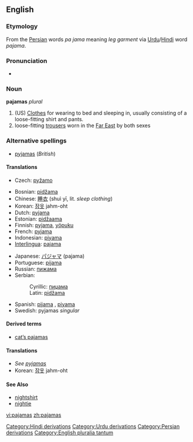 <!-- NOTE: If you edit this page, please also edit "pyjamas" -->
==English==

===Etymology===
From the [[Persian]] words {{FAchar|پايجامه}} ''pɑ jɑma'' meaning ''leg garment'' via [[Urdu]]/[[Hindi]] word ''pajama''.

===Pronunciation===
*{{audio|en-us-pajamas.ogg|Audio (US)}}


===Noun===
{{wikipedia}}
'''pajamas''' ''plural''
#(US) [[Clothes]] for wearing to bed and sleeping in, usually consisting of a loose-fitting shirt and pants.
# loose-fitting [[trousers]] worn in the [[Far East]] by both sexes

===Alternative spellings===
*[[pyjamas]] (''British'')

====Translations====
{{trans-top|clothes for wearing to bed and sleeping in}}
*Czech: [[pyžamo]] {{n}}
{{trans-mid}}
{{trans-bottom}}
{{top}}
*Bosnian: [[pidžama]] {{f}} {{s}}
*Chinese: [[睡衣]] (shuì yī, lit. ''sleep clothing'')
*Korean: [[잠옷]] jahm-oht
*Dutch: [[pyjama]] {{m}} {{s}}
*Estonian: [[pidžaama]]
*Finnish: [[pyjama]], [[yöpuku]] {{s}}
*French: [[pyjama]] {{m}} {{s}}
*Indonesian: [[piyama]]
*[[Interlingua]]: [[pajama]]
{{mid}}
*Japanese: [[パジャマ]] (pajama)
*Portuguese: [[pijama]] {{m}} {{s}}
*Russian: [[пижама]] {{f}} {{s}}
*Serbian:
*:Cyrillic: [[пиџама]] {{f}} {{s}}
*:Latin: [[pidžama#Serbian|pidžama]] {{f}} {{s}}
*Spanish: [[pijama]] {{m}}, [[piyama]] {{f}}
*Swedish: pyjamas {{c}} ''singular''
{{bottom}}

====Derived terms====
*[[cat's pajamas|cat’s pajamas]]

====Translations====
*''See [[pyjamas#Translations|pyjamas]]''
*Korean: [[잠옷]] jahm-oht

====See Also====
*[[nightshirt]]
*[[nightie]]

[[Category:Hindi derivations]]
[[Category:Urdu derivations]]
[[Category:Persian derivations]]
[[Category:English pluralia tantum]]

<!-- NOTE: If you edit this page, please also edit "pyjamas" -->

[[vi:pajamas]]
[[zh:pajamas]]